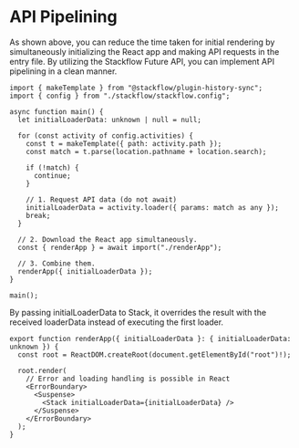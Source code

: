 
# API Pipelining

<APIPipeLiningDiagram locale="en" />

As shown above, you can reduce the time taken for initial rendering by simultaneously initializing the React app and making API requests in the entry file. By utilizing the Stackflow Future API, you can implement API pipelining in a clean manner.

```tsx showLineNumbers filename="entry.ts" copy
import { makeTemplate } from "@stackflow/plugin-history-sync";
import { config } from "./stackflow/stackflow.config";

async function main() {
  let initialLoaderData: unknown | null = null;

  for (const activity of config.activities) {
    const t = makeTemplate({ path: activity.path });
    const match = t.parse(location.pathname + location.search);

    if (!match) {
      continue;
    }

    // 1. Request API data (do not await)
    initialLoaderData = activity.loader({ params: match as any });
    break;
  }

  // 2. Download the React app simultaneously.
  const { renderApp } = await import("./renderApp");

  // 3. Combine them.
  renderApp({ initialLoaderData });
}

main();
```

By passing initialLoaderData to Stack, it overrides the result with the received loaderData instead of executing the first loader.
```tsx showLineNumbers filename="renderApp.ts" copy
export function renderApp({ initialLoaderData }: { initialLoaderData: unknown }) {
  const root = ReactDOM.createRoot(document.getElementById("root")!);

  root.render(
    // Error and loading handling is possible in React
    <ErrorBoundary>
      <Suspense>
        <Stack initialLoaderData={initialLoaderData} />
      </Suspense>
    </ErrorBoundary>
  );
}
```
